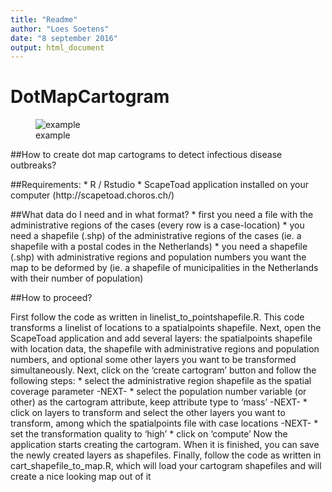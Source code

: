 ```yaml
---
title: "Readme"
author: "Loes Soetens"
date: "8 september 2016"
output: html_document
---
```

# DotMapCartogram

![example](https://github.com/lsoetens/DotMapCartogram/blob/master/Before_after.JPG)

##How to create dot map cartograms to detect infectious disease outbreaks? 

##Requirements:
* R / Rstudio
* ScapeToad application installed on your computer (http://scapetoad.choros.ch/)

##What data do I need and in what format?
* first you need a file with the administrative regions of the cases (every row is a case-location)
* you need a shapefile (.shp) of the administrative regions of the cases (ie. a shapefile with a postal codes in the Netherlands)
* you need a shapefile (.shp) with administrative regions and population numbers you want the map to be deformed by (ie. a shapefile of municipalities in the Netherlands with their number of population)

##How to proceed?

First follow the code as written in linelist_to_pointshapefile.R. This code transforms a linelist of locations to a spatialpoints shapefile. 
Next, open the ScapeToad application and add several layers: the spatialpoints shapefile with location data, the shapefile with administrative regions and population numbers, and optional some other layers you want to be transformed simultaneously. Next, click on the 'create cartogram' button and follow the following steps:
* select the administrative region shapefile as the spatial coverage parameter -NEXT-
* select the population number variable (or other) as the cartogram attribute, keep attribute type to 'mass' -NEXT-
* click on layers to transform and select the other layers you want to transform, among which the spatialpoints file with case locations -NEXT-
* set the transformation quality to 'high'
* click on 'compute'
Now the application starts creating the cartogram. When it is finished, you can save the newly created layers as shapefiles.
Finally, follow the code as written in cart_shapefile_to_map.R, which will load your cartogram shapefiles and will create a nice looking map out of it



